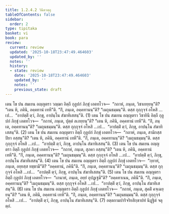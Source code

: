 ```yaml
---
title: 1.2.4.2 วินีตวตฺถุ
tableOfContents: false
sidebar:
  order: 2
type: tipitaka
basket: vi
book: para
review:
  current: review
  updated: '2025-10-18T23:47:49.464603'
  updated_by: ''
  notes: ''
  history:
  - state: review
    date: '2025-10-18T23:47:49.464603'
    updated_by: ''
    notes: ''
    previous_state: draft
---
```



<DynamicBreadcrumb />


<ReviewStatus review={frontmatter.review} showDetails={true} />

<HypothesisAnnotation frontmatter={frontmatter} />

<Division number="295" book="para" e="ch" v="1" p="196">

<Paragraph number="1212" book="para">
เตน โข ปน สมเยน อญฺญตรา วญฺฌา อิตฺถี กุลูปกํ ภิกฺขุํ เอตทโวจ—  “กถาหํ, ภนฺเต, วิชาเยยฺยนฺ”ติ? “เตน หิ, ภคินิ, อคฺคทานํ เทหี”ติ. “กิํ, ภนฺเต, อคฺคทานนฺ”ติ? “เมถุนธมฺมนฺ”ติ. ตสฺส กุกฺกุจฺจํ อโหสิ …เป…  “อาปตฺติํ ตฺวํ, ภิกฺขุ, อาปนฺโน สํฆาทิเสสนฺ”ติ. (1)
</Paragraph>

<Paragraph number="1213" book="para">
เตน โข ปน สมเยน อญฺญตรา วิชายินี อิตฺถี กุลูปกํ ภิกฺขุํ เอตทโวจ—  “กถาหํ, ภนฺเต, ปุตฺตํ ลเภยฺยนฺ”ติ? “เตน หิ, ภคินิ, อคฺคทานํ เทหี”ติ. “กิํ, ภนฺเต, อคฺคทานนฺ”ติ? “เมถุนธมฺมนฺ”ติ. ตสฺส กุกฺกุจฺจํ อโหสิ …เป…  “อาปตฺติํ ตฺวํ, ภิกฺขุ, อาปนฺโน สํฆาทิเสสนฺ”ติ. (2)
</Paragraph>

<Paragraph number="1214" book="para">
เตน โข ปน สมเยน อญฺญตรา อิตฺถี กุลูปกํ ภิกฺขุํ เอตทโวจ—  “กถาหํ, ภนฺเต, สามิกสฺส ปิยา อสฺสนฺ”ติ? “เตน หิ, ภคินิ, อคฺคทานํ เทหี”ติ. “กิํ, ภนฺเต, อคฺคทานนฺ”ติ? “เมถุนธมฺมนฺ”ติ. ตสฺส กุกฺกุจฺจํ อโหสิ …เป…  “อาปตฺติํ ตฺวํ, ภิกฺขุ, อาปนฺโน สํฆาทิเสสนฺ”ติ. (3)
</Paragraph>

<Paragraph number="1215" book="para">
เตน โข ปน สมเยน อญฺญตรา อิตฺถี กุลูปกํ ภิกฺขุํ เอตทโวจ—  “กถาหํ, ภนฺเต, สุภคา อสฺสนฺ”ติ? “เตน หิ, ภคินิ, อคฺคทานํ เทหี”ติ. “กิํ, ภนฺเต, อคฺคทานนฺ”ติ? “เมถุนธมฺมนฺ”ติ. ตสฺส กุกฺกุจฺจํ อโหสิ …เป…  “อาปตฺติํ ตฺวํ, ภิกฺขุ, อาปนฺโน สํฆาทิเสสนฺ”ติ. (4)
</Paragraph>

<Paragraph number="1216" book="para">
เตน โข ปน สมเยน อญฺญตรา อิตฺถี กุลูปกํ ภิกฺขุํ เอตทโวจ—  “กฺยาหํ, ภนฺเต, อยฺยสฺส ทชฺชามี”ติ? “อคฺคทานํ, ภคินี”ติ. “กิํ, ภนฺเต, อคฺคทานนฺ”ติ? “เมถุนธมฺมนฺ”ติ. ตสฺส กุกฺกุจฺจํ อโหสิ …เป…  “อาปตฺติํ ตฺวํ, ภิกฺขุ, อาปนฺโน สํฆาทิเสสนฺ”ติ. (5)
</Paragraph>

<Paragraph number="1217" book="para">
เตน โข ปน สมเยน อญฺญตรา อิตฺถี กุลูปกํ ภิกฺขุํ เอตทโวจ—  “เกนาหํ, ภนฺเต, อยฺยํ อุปฏฺเฐมี”ติ? “อคฺคทาเนน, ภคินี”ติ. “กิํ, ภนฺเต, อคฺคทานนฺ”ติ? “เมถุนธมฺมนฺ”ติ. ตสฺส กุกฺกุจฺจํ อโหสิ …เป…  “อาปตฺติํ ตฺวํ, ภิกฺขุ, อาปนฺโน สํฆาทิเสสนฺ”ติ. (6)
</Paragraph>

<Paragraph number="1218" book="para">
เตน โข ปน สมเยน อญฺญตรา อิตฺถี กุลูปกํ ภิกฺขุํ เอตทโวจ—  “กถาหํ, ภนฺเต, สุคติํ คจฺเฉยฺยนฺ”ติ? “เตน หิ, ภคินิ, อคฺคทานํ เทหี”ติ. “กิํ, ภนฺเต, อคฺคทานนฺ”ติ? “เมถุนธมฺมนฺ”ติ. ตสฺส กุกฺกุจฺจํ อโหสิ …เป…  “อาปตฺติํ ตฺวํ, ภิกฺขุ, อาปนฺโน สํฆาทิเสสนฺ”ติ. (7)

</Paragraph>
</Division>

<Paragraph number="1219" type="center" book="para">
อตฺตกามปาริจริยสิกฺขาปทํ นิฏฺฐิตํ จตุตฺถํ.
</Paragraph>